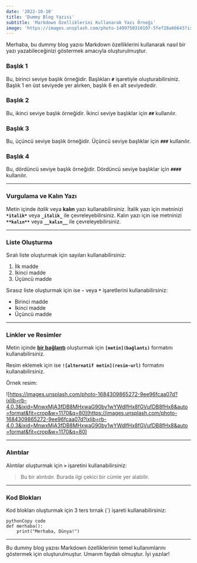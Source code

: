 ```yaml
---
date: '2022-10-10'
title: 'Dummy Blog Yazısı'
subtitle: 'Markdown Özelliklerini Kullanarak Yazı Örneği'
image: 'https://images.unsplash.com/photo-1499750310107-5fef28a66643?ixlib=rb-4.0.3&ixid=MnwxMjA3fDB8MHxwaG90by1wYWdlfHx8fGVufDB8fHx8&auto=format&fit=crop&w=1170&q=80'
---
```


Merhaba, bu dummy blog yazısı Markdown özelliklerini kullanarak nasıl bir yazı yazabileceğinizi göstermek amacıyla oluşturulmuştur.

### Başlık 1

Bu, birinci seviye başlık örneğidir. Başlıkları **`#`** işaretiyle oluşturabilirsiniz. Başlık 1 en üst seviyede yer alırken, başlık 6 en alt seviyededir.

### Başlık 2

Bu, ikinci seviye başlık örneğidir. İkinci seviye başlıklar için **`##`** kullanılır.

### Başlık 3

Bu, üçüncü seviye başlık örneğidir. Üçüncü seviye başlıklar için **`###`** kullanılır.

### Başlık 4

Bu, dördüncü seviye başlık örneğidir. Dördüncü seviye başlıklar için **`####`** kullanılır.

---

### Vurgulama ve Kalın Yazı

Metin içinde _italik_ veya **kalın** yazı kullanabilirsiniz. İtalik yazı için metninizi **`*italik*`** veya **`_italik_`** ile çevreleyebilirsiniz. Kalın yazı için ise metninizi **`**kalın**`** veya **`__kalın__`** ile çevreleyebilirsiniz.

---

### Liste Oluşturma

Sıralı liste oluşturmak için sayıları kullanabilirsiniz:

1. İlk madde
2. İkinci madde
3. Üçüncü madde

Sırasız liste oluşturmak için ise **`-`** veya **`*`** işaretlerini kullanabilirsiniz:

- Birinci madde
- İkinci madde
- Üçüncü madde

---

### Linkler ve Resimler

Metin içinde **[bir bağlantı](https://www.example.com/)** oluşturmak için **`[metin](bağlantı)`** formatını kullanabilirsiniz.

Resim eklemek için ise **`![alternatif metin](resim-url)`** formatını kullanabilirsiniz.

Örnek resim:

![https://images.unsplash.com/photo-1684309865272-9ee96fcaa07d?ixlib=rb-4.0.3&ixid=MnwxMjA3fDB8MHxwaG90by1wYWdlfHx8fGVufDB8fHx8&auto=format&fit=crop&w=1170&q=80](https://images.unsplash.com/photo-1684309865272-9ee96fcaa07d?ixlib=rb-4.0.3&ixid=MnwxMjA3fDB8MHxwaG90by1wYWdlfHx8fGVufDB8fHx8&auto=format&fit=crop&w=1170&q=80)

---

### Alıntılar

Alıntılar oluşturmak için **`>`** işaretini kullanabilirsiniz:

> Bu bir alıntıdır. Burada ilgi çekici bir cümle yer alabilir.

---

### Kod Blokları

Kod blokları oluşturmak için 3 ters tırnak (`) işareti kullanabilirsiniz:

```
pythonCopy code
def merhaba():
    print("Merhaba, Dünya!")

```

---

Bu dummy blog yazısı Markdown özelliklerinin temel kullanımlarını göstermek için oluşturulmuştur. Umarım faydalı olmuştur. İyi yazılar!
